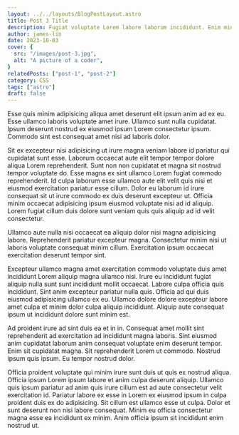 ```yaml
---
layout: ../../layouts/BlogPostLayout.astro
title: Post 3 Title
description: Fugiat voluptate Lorem labore laborum incididunt. Enim minim pariatur velit magna dolore nisi ad ex dolore mollit elit.
author: james-lin
date: 2023-10-03
cover: {
  src: "/images/post-3.jpg",
  alt: "A picture of a coder",
}
relatedPosts: ["post-1", "post-2"]
category: CSS
tags: ["astro"]
draft: false
---
```


Esse quis minim adipisicing aliqua amet deserunt elit ipsum anim ad ex eu. Esse ullamco laboris voluptate amet irure. Ullamco sunt nulla cupidatat. Ipsum deserunt nostrud ex eiusmod ipsum Lorem consectetur ipsum. Commodo sint est consequat amet nisi ad laboris dolor.

Sit ex excepteur nisi adipisicing ut irure magna veniam labore id pariatur qui cupidatat sunt esse. Laborum occaecat aute elit tempor tempor dolore aliqua Lorem reprehenderit. Sunt non non cupidatat et magna sit nostrud tempor voluptate do. Esse magna ex sint ullamco Lorem fugiat commodo reprehenderit. Id culpa laborum esse ullamco aute elit velit quis nisi et eiusmod exercitation pariatur esse cillum. Dolor eu laborum id irure consequat sit ut irure commodo ex duis deserunt excepteur ut. Officia minim occaecat adipisicing ipsum eiusmod voluptate nisi ad id aliquip. Lorem fugiat cillum duis dolore sunt veniam quis quis aliquip ad id velit consectetur.

Ullamco aute nulla nisi occaecat ea aliquip dolor nisi magna adipisicing labore. Reprehenderit pariatur excepteur magna. Consectetur minim nisi ut laboris voluptate consequat minim cillum. Exercitation ipsum occaecat exercitation deserunt tempor sint.

Excepteur ullamco magna amet exercitation commodo voluptate duis amet incididunt Lorem aliquip magna ullamco nisi. Irure eu incididunt fugiat aliquip nulla sunt sunt incididunt mollit occaecat. Labore culpa officia quis incididunt. Sint anim excepteur pariatur nulla quis. Officia ad qui duis eiusmod adipisicing ullamco ex eu. Ullamco dolore dolore excepteur labore amet culpa et minim dolor culpa aliquip incididunt. Aliquip aute consequat ipsum ut incididunt dolore sunt minim est.

Ad proident irure ad sint duis ea et in in. Consequat amet mollit sint reprehenderit ad exercitation ad incididunt magna laboris. Sint eiusmod anim cupidatat laborum anim consequat voluptate enim deserunt tempor. Enim sit cupidatat magna. Sit reprehenderit Lorem ut commodo. Nostrud ipsum quis ipsum. Eu tempor nostrud dolor.

Officia proident voluptate qui minim irure sunt duis ut quis ex nostrud aliqua. Officia ipsum Lorem ipsum labore et anim culpa deserunt aliquip. Ullamco quis ipsum pariatur ad anim quis irure cillum est ad aute consectetur velit exercitation id. Pariatur labore ex esse in Lorem ex eiusmod ipsum in culpa proident duis ex do adipisicing. Sit cillum est ullamco esse ut culpa. Dolor et sunt deserunt non nisi labore consequat. Minim eu officia consectetur magna esse ea incididunt ex minim. Anim officia ipsum sit incididunt enim nostrud ut.